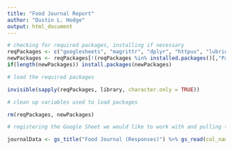 ```yaml
---
title: "Food Journal Report"
author: "Dustin L. Hodge"
output: html_document
---
```


```r

# checking for required packages, installing if necessary
reqPackages <- c("googlesheets", "magrittr", "dplyr", "httpuv", "lubridate")
newPackages <- reqPackages[!(reqPackages %in% installed.packages()[,"Package"])]
if(length(newPackages)) install.packages(newPackages)

# load the required packages

invisible(sapply(reqPackages, library, character.only = TRUE))

# clean up variables used to load packages

rm(reqPackages, newPackages)

# registering the Google Sheet we would like to work with and pulling the data

journalData <- gs_title("Food Journal (Responses)") %>% gs_read(col_names = FALSE)

```
